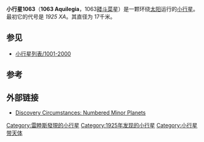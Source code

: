 {{Infobox planet
|width           = 25em
|background      = #FFFFC0 
|name=1063 Aquilegia
| discoverer=[[卡尔·雷恩繆斯|卡尔·雷恩繆斯]]
| discovered=1925年12月6日
| named_after = [[耧斗菜属|耧斗菜属]]
| mp_category=
| alt_names=1925 XA;1948 EP<br/>1956 SK<br/>A906 KA;A910 NC<br/>A920 GB;A923 CA 
| epoch=2455800.5[[Julian_day|JD]] (2011-Aug-27.0)
| semimajor= 2.3142323 AU
| perihelion=2.2204242 AU
| aphelion=2.4080404 [[天文单位|AU]]
| period= 1285.9049211[[day|d]] (3.52[[Julian_year_(astronomy)|a]])
| avg_speed=
| eccentricity=0.0405353 
| inclination=5.97429°
| arg_peri=107.88321°
| asc_node=95.35446°
| mean_anomaly=347.13890 [[角度|°]]
| dimensions=17.75 千米
| mass=
| density=
| surface_grav=
| escape_velocity=
| rotation=5.791 h
| spectral_type=
| abs_magnitude=11.38
| albedo=0.1572
| orbit_ref = <ref>[http://ssd.jpl.nasa.gov/sbdb.cgi?sstr=1063  JPL Small-Body Database Browser - 1063 Aquilegia]</ref>
| single_temperature= }}
'''小行星1063'''（'''1063 Aquilegia'''，1063[[耧斗菜属|耧斗菜]]星）是一颗环绕[[太阳|太阳]]运行的[[小行星|小行星]]。最初它的代号是 ''1925 XA''。其直径为 17千米。

==参见==
* [[小行星列表/1001-2000|小行星列表/1001-2000]]

== 参考 ==
{{Reflist}}

==外部链接==
* [http://cfa-www.harvard.edu/iau/lists/NumberedMPs.txt Discovery Circumstances: Numbered Minor Planets] {{Wayback|url=http://cfa-www.harvard.edu/iau/lists/NumberedMPs.txt |date=20080517010638 }}

{{Minor Planet Number|[[小行星1062|1062 Ljuba]]|[[小行星1064|1064 Aethusa]]}}

[[Category:雷睦斯發現的小行星|Category:雷睦斯發現的小行星]]
[[Category:1925年发现的小行星|Category:1925年发现的小行星]]
[[Category:小行星带天体|Category:小行星带天体]]
{{Beltasteroid-stub}}